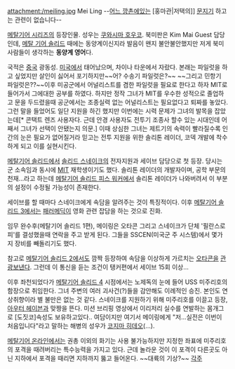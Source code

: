 attachment:/meiling.jpg
Mei Ling
--[[환상향|어느 깡촌]]에있는 [홍마관|저택의]] [[홍 메이링|문지기]] 하고는 관련이 없습니다--

[[메탈기어 시리즈]]의 등장인물.
성우는 [[쿠와시마 호우코]]. 북미판은 Kim Mai Guest 담당인데, [[메탈 기어 솔리드]] 때에는 동양계이신지라 발음이 왠지 불안불안했지만 저게 북미 사람들이 생각하는 '''동양계 영어'''다.

국적은 [[중국]] 광동성. [[미국]]에서 태어났으며, 차이나 타운에서 자랐다.
본래는 파일럿을 하고 싶었지만 살인이 싫어서 포기하지만~~어? 수송기 파일럿은?~~ ~~그리고 민항기 파일럿은??~~이후 미공군에서 어널리스트를 겸한 파일럿을 필요로 한다고 하자 MIT로 들어가서 그에대한 공부를 하였다. 하지만 정작 그녀가 MIT를 우수한 성적으로 졸업하고 문을 두드렸을때 공군에서는 조종실력 없는 어널리스트는 필요없다고 퇴짜를 놓았다. 그런 말을 들었어도 일단 지원을 하긴 했지만 이번에는 시력 문제가 그녀의 발목을 잡았는데[* 콘택트 렌즈 사용자다. 근데 안경 사용자도 전투기 조종사 할수 있는 시대인데 어째서 그녀가 선택이 안됐는지 의문.] 이때 상심한 그녀는 제트기의 속력이 빨라질수록 인간의 눈은 필요가 없어질거라 믿고는 전투 지원을 위한 솔리톤 레이더, 코덱 개발에 착수하게 되고 이를 실현시킨다.

[[메탈기어 솔리드]]에서 [[솔리드 스네이크]]의 전자지원과 세이브 담당으로 첫 등장. 당시는 군 소속임과 동시에 [[MIT]] 재학생이기도 했다. 솔리톤 레이더의 개발자이며, 공학 부문의 천재…라고 하는데 [[메탈기어 솔리드 피스 워커]]에서 솔리톤 레이더가 나와버려서 이 부분의 설정이 수정될 가능성이 존재한다.

세이브를 할 때마다 스네이크에게 속담을 알려주는 것이 특징적이다. 이후 [[메탈기어 솔리드 3]]에서는 [[패러메딕]]이 영화 관련 잡담을 하는 것으로 진화.

임무 완수후(메탈기어 솔리드 1편), 메이링은 오타콘 그리고 스네이크가 단체 '필란스로피'를 결성했을때 연락을 주고 받게 된다. 그들을 SSCEN(미국군 주 시스템)에서 몇가지 장비를 빼돌리기도 했다.

참고로 [[메탈기어 솔리드 2]]에서도 깜짝 등장하여 속담을 이상하게 가르치는 [[오타콘]]을 [[관광]]보낸다. 그런데 이 통신을 듣는 조건이 탱커편에서 세이브 15회 이상…

이후 좌천되었다가 [[메탈기어 솔리드 4]] 시점에서는 노제독의 눈에 들어 USS 미주리호의 함장으로 취임한다. 그녀 주변의 여러 괴사건(?)들을 감안해도 이례적인 승진. 본인도 연상취향이라 별 불만은 없는 것 같다. 스네이크를 지원하기 위해 미주리호를 이끌고 등장, [[아우터 헤이븐]]과 맞짱을 뜬다. 미션 브리핑 영상에서 이리저리 실수를 연발하는 몸개그로 [도짓코]속성도 보유하고있다.. 여담이지만 여기서 메이링에게 "저…실전은 이번이 처음입니다"라고 말하는 해병의 성우가 [[코지마 히데오]](…).

[[메탈기어 온라인]]에서는 권총 이외의 화기는 사용 불가능하지만 지정한 좌표에 미주리호의 포격을 때려버리는 특수능력을 가지고 있다. 근데 놀라운 것이 이 포격이 다른곳도 아닌 지하에서 포격을 때리면 지하까지 뚫고 들어온다. ~~대륙의 기상?~~
[[각주]]
